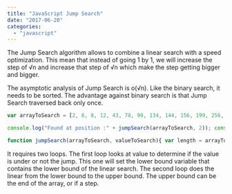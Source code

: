 ```yaml
---
title: "JavaScript Jump Search"
date: "2017-06-20"
categories: 
  - "javascript"
---
```


The Jump Search algorithm allows to combine a linear search with a speed optimization. This mean that instead of going 1 by 1, we will increase the step of √n and increase that step of √n which make the step getting bigger and bigger.

The asymptotic analysis of Jump Search is o(√n). Like the binary search, it needs to be sorted. The advantage against binary search is that Jump Search traversed back only once.

```typescript
var arrayToSearch = [2, 6, 8, 12, 43, 78, 99, 134, 144, 156, 199, 256, 500];

console.log("Found at position :" + jumpSearch(arrayToSearch, 2)); console.log("Found at position :" + jumpSearch(arrayToSearch, 256)); console.log("Found at position :" + jumpSearch(arrayToSearch, 500)); console.log("Found at position :" + jumpSearch(arrayToSearch, 44444));

function jumpSearch(arrayToSearch, valueToSearch){ var length = arrayToSearch.length; var step = Math.floor(Math.sqrt(length)); var index = Math.min(step, length)-1; var lowerBound = 0; while (arrayToSearch[Math.min(step, length)-1] < valueToSearch) { lowerBound = step; step += step; if (lowerBound >= length){ return -1; } } var upperBound = Math.min(step, length); while (arrayToSearch[lowerBound] < valueToSearch) { lowerBound++; if (lowerBound == upperBound){ return -1; } } if (arrayToSearch[lowerBound] == valueToSearch){ return lowerBound; } return -1; } 
``` 


It requires two loops. The first loop looks at value to determine if the value is under or not the jump. This one will set the lower bound variable that contains the lower bound of the linear search. The second loop does the linear from the lower bound to the upper bound. The upper bound can be the end of the array, or if a step.
